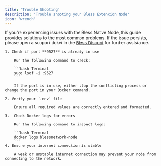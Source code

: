 ```yaml
---
title: 'Trouble Shooting'
description: 'Trouble shooting your Bless Extenxion Node'
icon: 'wrench'
---
```


If you're experiencing issues with the Bless Native Node, this guide provides solutions to the most common problems. If the issue persists, please open a support ticket in the [Bless Discord](https://discord.com/invite/blessnetwork) for further assistance.

<Accordion title='Node won’t start?'>

    1. Check if port **9527** is already in use  

        Run the following command to check:  

        ```bash Terminal
        sudo lsof -i :9527
        ```

        If the port is in use, either stop the conflicting process or change the port in your Docker command.

    2. Verify your `.env` file  

        Ensure all required values are correctly entered and formatted. 

    3.  Check Docker logs for errors  

        Run the following command to inspect logs:  

        ```bash Terminal
        docker logs blessnetwork-node
        ```
    4. Ensure your internet connection is stable  

        A weak or unstable internet connection may prevent your node from connecting to the network.
</Accordion>
